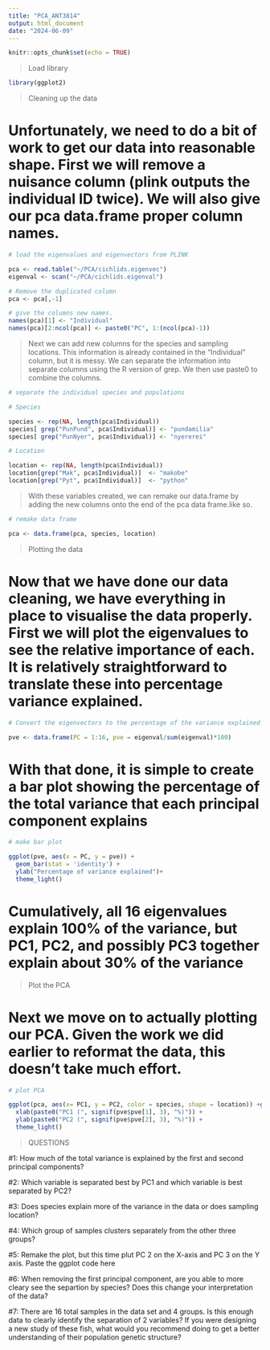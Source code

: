 ```yaml
---
title: "PCA_ANT3814"
output: html_document
date: "2024-06-09"
---
```


```r
knitr::opts_chunk$set(echo = TRUE)
```

> Load library

```r
library(ggplot2)

```

> Cleaning up the data

# Unfortunately, we need to do a bit of work to get our data into reasonable shape. First we will remove a nuisance column (plink outputs the individual ID twice). We will also give our pca data.frame proper column names.

```r

# load the eigenvalues and eigenvectors from PLINK

pca <- read.table("~/PCA/cichlids.eigenvec")
eigenval <- scan("~/PCA/cichlids.eigenval")

# Remove the duplicated column 
pca <- pca[,-1]

# give the columns new names. 
names(pca)[1] <- "Individual" 
names(pca)[2:ncol(pca)] <- paste0("PC", 1:(ncol(pca)-1))

```

> Next we can add new columns for the species and sampling locations. This information is already contained in the "Individual" column, but it is messy. We can separate the information into separate columns using the R version of grep. We then use paste0 to combine the columns.

```r

# separate the individual species and populations

# Species

species <- rep(NA, length(pca$Individual))
species[ grep("PunPund", pca$Individual)] <- "pundamilia"
species[ grep("PunNyer", pca$Individual)] <- "nyererei"

# Location

location <- rep(NA, length(pca$Individual))
location[grep("Mak", pca$Individual)]  <- "makobe"
location[grep("Pyt", pca$Individual)]  <- "python"

```

> With these variables created, we can remake our data.frame by adding the new columns onto the end of the pca data frame.like so.

```r

# remake data frame

pca <- data.frame(pca, species, location)

```

> Plotting the data

# Now that we have done our data cleaning, we have everything in place to visualise the data properly. First we will plot the eigenvalues to see the relative importance of each. It is relatively straightforward to translate these into percentage variance explained.

```r

# Convert the eigenvectors to the percentage of the variance explained

pve <- data.frame(PC = 1:16, pve = eigenval/sum(eigenval)*100)

```

# With that done, it is simple to create a bar plot showing the percentage of the total variance that each principal component explains


```r

# make bar plot

ggplot(pve, aes(x = PC, y = pve)) +
  geom_bar(stat = 'identity') +
  ylab("Percentage of variance explained")+
  theme_light()

```

# Cumulatively, all 16 eigenvalues explain 100% of the variance, but PC1, PC2, and possibly PC3 together explain about 30% of the variance

> Plot the PCA

# Next we move on to actually plotting our PCA. Given the work we did earlier to reformat the data, this doesn't take much effort. 

```r

# plot PCA

ggplot(pca, aes(x= PC1, y = PC2, color = species, shape = location)) +geom_point(size =3)+
  xlab(paste0("PC1 (", signif(pve$pve[1], 3), "%)")) +
  ylab(paste0("PC2 (", signif(pve$pve[2], 3), "%)")) +
  theme_light()

```

> QUESTIONS 

#1: How much of the total variance is explained by the first and second principal components?

#2: Which variable is separated best by PC1 and which variable is best separated by PC2? 

#3: Does species explain more of the variance in the data or does sampling location?

#4: Which group of samples clusters separately from the other three groups?

#5: Remake the plot, but this time plut PC 2 on the X-axis and PC 3 on the Y axis. Paste the ggplot code here

#6: When removing the first principal component, are you able to more cleary see the separtion by species? Does this change your interpretation of the data? 

#7: There are 16 total samples in the data set and 4 groups. Is this enough data to clearly identify the separation of 2 variables? If you were designing a new study of these fish, what would you recommend doing to get a better understanding of their population genetic structure?   